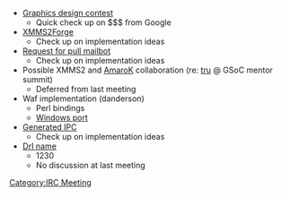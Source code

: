 * [[Proposed Graphic Competition|Graphics design contest]]
** Quick check up on $$$ from Google
* [[XMMS2Forge]]
** Check up on implementation ideas
* [[Request for pull mailbot]]
** Check up on implementation ideas
* Possible XMMS2 and [http://amarok.kde.org/ AmaroK] collaboration (re: [[Tobias RundstrÃ¶m|tru]] @ GSoC mentor summit)
** Deferred from last meeting
* Waf implementation (danderson)
** Perl bindings
** [[Windows|Windows port]]
* [[Generated IPC]]
** Check up on implementation ideas
* [[Talk:Versioning#Dr_I...|DrI name]]
** <mantis>1230</mantis>
** No discussion at last meeting

[[Category:IRC Meeting]]